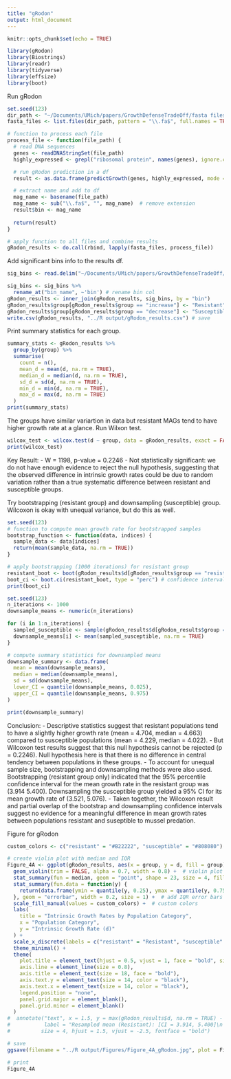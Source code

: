 ```yaml
---
title: "gRodon"
output: html_document
---
```


```r
knitr::opts_chunk$set(echo = TRUE)
```

```r
library(gRodon)
library(Biostrings)
library(readr)
library(tidyverse)
library(effsize)
library(boot)
```


Run gRodon
```r
set.seed(123)
dir_path <- "~/Documents/UMich/papers/GrowthDefenseTradeOff/fasta files/fasta_for_grodon/" # define dir
fasta_files <- list.files(dir_path, pattern = "\\.fa$", full.names = TRUE) # list fasta files in the dir

# function to process each file
process_file <- function(file_path) {
  # read DNA sequences
  genes <- readDNAStringSet(file_path)
  highly_expressed <- grepl("ribosomal protein", names(genes), ignore.case = TRUE)

  # run gRodon prediction in a df
  result <- as.data.frame(predictGrowth(genes, highly_expressed, mode = "metagenome_v2"))

  # extract name and add to df
  mag_name <- basename(file_path)
  mag_name <- sub("\\.fa$", "", mag_name)  # remove extension
  result$bin <- mag_name
  
  return(result)
}

# apply function to all files and combine results
gRodon_results <- do.call(rbind, lapply(fasta_files, process_file))
```

Add significant bins info to the results df.
```r
sig_bins <- read.delim("~/Documents/UMich/papers/GrowthDefenseTradeOff/R output/sig_bins.tsv")

sig_bins <- sig_bins %>% 
  rename_at("bin_name", ~'bin') # rename bin col
gRodon_results <- inner_join(gRodon_results, sig_bins, by = "bin")
gRodon_results$group[gRodon_results$group == "increase"] <- "Resistant"
gRodon_results$group[gRodon_results$group == "decrease"] <- "Susceptible"
write.csv(gRodon_results, "../R output/gRodon_results.csv") # save
```

Print summary statistics for each group.
```r
summary_stats <- gRodon_results %>%
  group_by(group) %>%
  summarise(
    count = n(),
    mean_d = mean(d, na.rm = TRUE),
    median_d = median(d, na.rm = TRUE),
    sd_d = sd(d, na.rm = TRUE),
    min_d = min(d, na.rm = TRUE),
    max_d = max(d, na.rm = TRUE)
  )
print(summary_stats)
```

The groups have similar variartion in data but resistant MAGs tend to have higher growth rate at a glance. Run Wilxon test.
```r
wilcox_test <- wilcox.test(d ~ group, data = gRodon_results, exact = FALSE)
print(wilcox_test)
```
Key Result: 
- W = 1198, p-value = 0.2246 
- Not statistically significant: we do not have enough evidence to reject the null hypothesis, suggesting that the observed difference in intrinsic growth rates could be due to random variation rather than a true systematic difference between resistant and susceptible groups.


Try bootstrapping (resistant group) and downsampling (susceptible) group. Wilcoxon is okay with unequal variance, but do this as well. 
```r
set.seed(123)
# function to compute mean growth rate for bootstrapped samples
bootstrap_function <- function(data, indices) {
  sample_data <- data[indices]
  return(mean(sample_data, na.rm = TRUE))
}

# apply bootstrapping (1000 iterations) for resistant group
resistant_boot <- boot(gRodon_results$d[gRodon_results$group == "resistant"], bootstrap_function, R = 1000)
boot_ci <- boot.ci(resistant_boot, type = "perc") # confidence interval for bootstrapped mean
print(boot_ci)
```
```r
set.seed(123)
n_iterations <- 1000
downsample_means <- numeric(n_iterations)

for (i in 1:n_iterations) {
  sampled_susceptible <- sample(gRodon_results$d[gRodon_results$group == "susceptible"], size = 15, replace = FALSE)
  downsample_means[i] <- mean(sampled_susceptible, na.rm = TRUE)
}

# compute summary statistics for downsampled means
downsample_summary <- data.frame(
  mean = mean(downsample_means),
  median = median(downsample_means),
  sd = sd(downsample_means),
  lower_CI = quantile(downsample_means, 0.025),
  upper_CI = quantile(downsample_means, 0.975)
)

print(downsample_summary)
```

Conclusion: 
- Descriptive statistics suggest that resistant populations tend to have a slightly higher growth rate (mean = 4.704, median = 4.663) compared to susceptible populations (mean = 4.229, median = 4.022). 
- But Wilcoxon test results suggest that this null hypothesis cannot be rejected (p = 0.2246). Null hypothesis here is that there is no difference in central tendency between populations in these groups.
- To account for unequal sample size, bootstrapping and downsampling methods were also used. Bootstrapping (resistant group only) indicated that the 95% percentile confidence interval for the mean growth rate in the resistant group was (3.914	5.400). Downsampling the susceptible group yielded a 95% CI for its mean growth rate of (3.521, 5.076). 
- Taken together, the Wilcoxon result and partial overlap of the bootstrap and downsampling confidence intervals suggest no evidence for a meaningful difference in mean growth rates between populations resistant and suseptible to mussel predation. 


Figure for gRodon
```r
custom_colors <- c("resistant" = "#B22222", "susceptible" = "#808080") # custom colors 

# create violin plot with median and IQR
Figure_4A <- ggplot(gRodon_results, aes(x = group, y = d, fill = group)) +
  geom_violin(trim = FALSE, alpha = 0.7, width = 0.8) +  # violin plot for distribution
  stat_summary(fun = median, geom = "point", shape = 23, size = 4, fill = "white") +  # median
  stat_summary(fun.data = function(y) { 
    return(data.frame(ymin = quantile(y, 0.25), ymax = quantile(y, 0.75), y = median(y))) 
  }, geom = "errorbar", width = 0.2, size = 1) +  # add IQR error bars
  scale_fill_manual(values = custom_colors) +  # custom colors
  labs(
    title = "Intrinsic Growth Rates by Population Category",
    x = "Population Category",
    y = "Intrinsic Growth Rate (d)"
  ) +
  scale_x_discrete(labels = c("resistant" = "Resistant", "susceptible" = "Susceptible")) +
  theme_minimal() +
  theme(
    plot.title = element_text(hjust = 0.5, vjust = 1, face = "bold", size = 22),
    axis.line = element_line(size = 0.8),
    axis.title = element_text(size = 18, face = "bold"),
    axis.text.y = element_text(size = 14, color = "black"),
    axis.text.x = element_text(size = 14, color = "black"),
    legend.position = "none",
    panel.grid.major = element_blank(), 
    panel.grid.minor = element_blank()
  ) 
#  annotate("text", x = 1.5, y = max(gRodon_results$d, na.rm = TRUE) - 1, 
#           label = "Resampled mean (Resistant): [CI = 3.914, 5.400]\n Downsampled mean (Susceptible): [CI = 3.521, 5.076]",
#          size = 4, hjust = 1.5, vjust = -2.5, fontface = "bold")

# save
ggsave(filename = "../R output/Figures/Figure_4A_gRodon.jpg", plot = Figure_4A, width = 12, height = 7, dpi = 300, units = "in")

# print
Figure_4A
```




